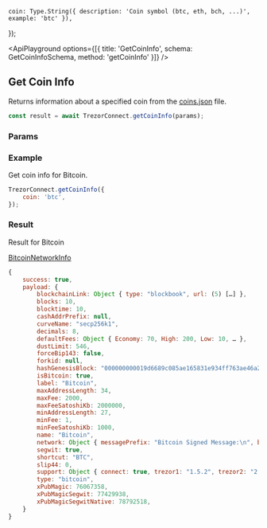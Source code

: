

    coin: Type.String({ description: 'Coin symbol (btc, eth, bch, ...)', example: 'btc' }),
});

<ApiPlayground
    options={[{ title: 'GetCoinInfo', schema: GetCoinInfoSchema, method: 'getCoinInfo' }]}
/>

## Get Coin Info

Returns information about a specified coin from the [coins.json](https://github.com/trezor/trezor-suite/blob/develop/packages/connect-common/files/coins.json) file.

```javascript
const result = await TrezorConnect.getCoinInfo(params);
```

### Params

<CommonParamsLink />

<ParamsTable schema={GetCoinInfoSchema} />

### Example

Get coin info for Bitcoin.

```javascript
TrezorConnect.getCoinInfo({
    coin: 'btc',
});
```

### Result

Result for Bitcoin

[BitcoinNetworkInfo](https://github.com/trezor/trezor-suite/blob/develop/packages/connect/src/types/coinInfo.ts)

```javascript
{
    success: true,
    payload: {
        blockchainLink: Object { type: "blockbook", url: (5) […] },
        blocks: 10,
        blocktime: 10,
        cashAddrPrefix: null,
        curveName: "secp256k1",
        decimals: 8,
        defaultFees: Object { Economy: 70, High: 200, Low: 10, … },
        dustLimit: 546,
        forceBip143: false,
        forkid: null,
        hashGenesisBlock: "000000000019d6689c085ae165831e934ff763ae46a2a6c172b3f1b60a8ce26f",
        isBitcoin: true,
        label: "Bitcoin",
        maxAddressLength: 34,
        maxFee: 2000,
        maxFeeSatoshiKb: 2000000,
        minAddressLength: 27,
        minFee: 1,
        minFeeSatoshiKb: 1000,
        name: "Bitcoin",
        network: Object { messagePrefix: "Bitcoin Signed Message:\n", bech32: "bc", pubKeyHash: 0, … },
        segwit: true,
        shortcut: "BTC",
        slip44: 0,
        support: Object { connect: true, trezor1: "1.5.2", trezor2: "2.0.5", … },
        type: "bitcoin",
        xPubMagic: 76067358,
        xPubMagicSegwit: 77429938,
        xPubMagicSegwitNative: 78792518,
    }
}
```
